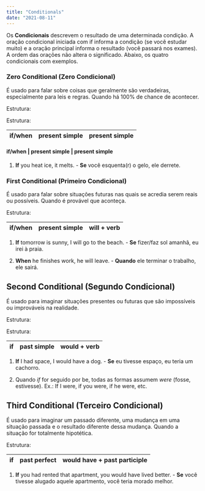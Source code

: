 ```yaml
---
title: "Conditionals"
date: "2021-08-11"
---
```


Os **Condicionais** descrevem o resultado de uma determinada condição. A oração condicional iniciada com if informa a condição (se você estudar muito) e a oração principal informa o resultado (você passará nos exames). A ordem das orações não altera o significado. Abaixo, os quatro condicionais com exemplos.

### Zero Conditional (Zero Condicional)

É usado para falar sobre coisas que geralmente são verdadeiras, especialmente para leis e regras. Quando há 100% de chance de acontecer.

Estrutura:

Estrutura:

| if/when | present simple | present simple |
| ------- | -------------- | -------------- |

#### if/when | present simple | present simple

1. **If** you heat ice, it melts. - **Se** você esquenta(r) o gelo, ele derrete.

### First Conditional (Primeiro Condicional)

É usado para falar sobre situações futuras nas quais se acredia serem reais ou possíveis. Quando é provável que aconteça.

Estrutura:

| if/when | present simple | will + verb |
| ------- | -------------- | ----------- |

1. **If** tomorrow is sunny, I will go to the beach. - **Se** fizer/faz sol amanhã, eu irei à praia.

2. **When** he finishes work, he will leave. - **Quando** ele terminar o trabalho, ele sairá.

## Second Conditional (Segundo Condicional)

É usado para imaginar situações presentes ou futuras que são impossíveis ou improváveis na realidade.

Estrutura:

Estrutura:

| if  | past simple | would + verb |
| --- | ----------- | ------------ |

1. **If** I had space, I would have a dog. - **Se** eu tivesse espaço, eu teria um cachorro.

2. Quando _if_ for seguido por be, todas as formas assumem _were_ (fosse, estivesse). Ex.: If I were, if you were, if he were, etc.

## Third Conditional (Terceiro Condicional)

É usado para imaginar um passado diferente, uma mudança em uma situação passada e o resultado diferente dessa mudança. Quando a situação for totalmente hipotética.

Estrutura:

| if  | past perfect | would have + past participle |
| --- | ------------ | ---------------------------- |

1. **If** you had rented that apartment, you would have lived better. - **Se** você tivesse alugado aquele apartmento, você teria morado melhor.
